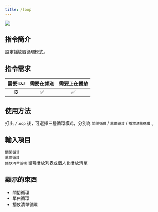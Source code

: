 ```yaml
---
title: /loop
---
```

![](/docs/frogmusic/cmd/music/loop.png)

## 指令簡介
<Info>
設定播放器循環模式。
</Info>

## 指令需求
| 需要 DJ |	需要在頻道 | 需要正在播放 |
| :-----: | :-------: | :---------: |
|   ❎   |    ✅     |     ✅      |

## 使用方法 
打出 `/loop` 後，可選擇三種循環模式，分別為 `關閉循環` / `單曲循環` / `播放清單循環` 。

## 輸入項目
`關閉循環`  
`單曲循環`  
`播放清單循環` 循環播放列表或個人化播放清單

## 顯示的東西
- 關閉循環
- 單曲循環
- 播放清單循環